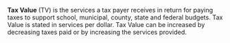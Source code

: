 '''Tax Value''' (TV) is the services a tax payer receives in return for paying taxes to support school, municipal, county, state and federal budgets. Tax Value is stated in services per dollar. Tax Value can be increased by decreasing taxes paid or by increasing the services provided.


{{stub}}